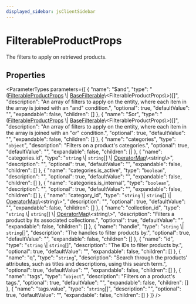 ```yaml
---
displayed_sidebar: jsClientSidebar
---
```



# FilterableProductProps

The filters to apply on retrieved products.

## Properties

<ParameterTypes parameters={[
  {
    "name": "$and",
    "type": "([FilterableProductProps](internal.internal-1.ProductTypes.FilterableProductProps.mdx) \\| [BaseFilterable](../../DAL/interfaces/internal.internal-1.DAL.BaseFilterable.mdx)\\&#60;FilterableProductProps\\&#62;)[]",
    "description": "An array of filters to apply on the entity, where each item in the array is joined with an \"and\" condition.",
    "optional": true,
    "defaultValue": "",
    "expandable": false,
    "children": []
  },
  {
    "name": "$or",
    "type": "([FilterableProductProps](internal.internal-1.ProductTypes.FilterableProductProps.mdx) \\| [BaseFilterable](../../DAL/interfaces/internal.internal-1.DAL.BaseFilterable.mdx)\\&#60;FilterableProductProps\\&#62;)[]",
    "description": "An array of filters to apply on the entity, where each item in the array is joined with an \"or\" condition.",
    "optional": true,
    "defaultValue": "",
    "expandable": false,
    "children": []
  },
  {
    "name": "categories",
    "type": "`object`",
    "description": "Filters on a product's categories.",
    "optional": true,
    "defaultValue": "",
    "expandable": false,
    "children": []
  },
  {
    "name": "categories.id",
    "type": "`string` \\| `string`[] \\| [OperatorMap](../../internal/types/internal.OperatorMap.mdx)\\&#60;string\\&#62;",
    "description": "",
    "optional": true,
    "defaultValue": "",
    "expandable": false,
    "children": []
  },
  {
    "name": "categories.is_active",
    "type": "`boolean`",
    "description": "",
    "optional": true,
    "defaultValue": "",
    "expandable": false,
    "children": []
  },
  {
    "name": "categories.is_internal",
    "type": "`boolean`",
    "description": "",
    "optional": true,
    "defaultValue": "",
    "expandable": false,
    "children": []
  },
  {
    "name": "category_id",
    "type": "`string` \\| `string`[] \\| [OperatorMap](../../internal/types/internal.OperatorMap.mdx)\\&#60;string\\&#62;",
    "description": "",
    "optional": true,
    "defaultValue": "",
    "expandable": false,
    "children": []
  },
  {
    "name": "collection_id",
    "type": "`string` \\| `string`[] \\| [OperatorMap](../../internal/types/internal.OperatorMap.mdx)\\&#60;string\\&#62;",
    "description": "Filters a product by its associated collections.",
    "optional": true,
    "defaultValue": "",
    "expandable": false,
    "children": []
  },
  {
    "name": "handle",
    "type": "`string` \\| `string`[]",
    "description": "The handles to filter products by.",
    "optional": true,
    "defaultValue": "",
    "expandable": false,
    "children": []
  },
  {
    "name": "id",
    "type": "`string` \\| `string`[]",
    "description": "The IDs to filter products by.",
    "optional": true,
    "defaultValue": "",
    "expandable": false,
    "children": []
  },
  {
    "name": "q",
    "type": "`string`",
    "description": "Search through the products' attributes, such as titles and descriptions, using this search term.",
    "optional": true,
    "defaultValue": "",
    "expandable": false,
    "children": []
  },
  {
    "name": "tags",
    "type": "`object`",
    "description": "Filters on a product's tags.",
    "optional": true,
    "defaultValue": "",
    "expandable": false,
    "children": []
  },
  {
    "name": "tags.value",
    "type": "`string`[]",
    "description": "",
    "optional": true,
    "defaultValue": "",
    "expandable": false,
    "children": []
  }
]} />
